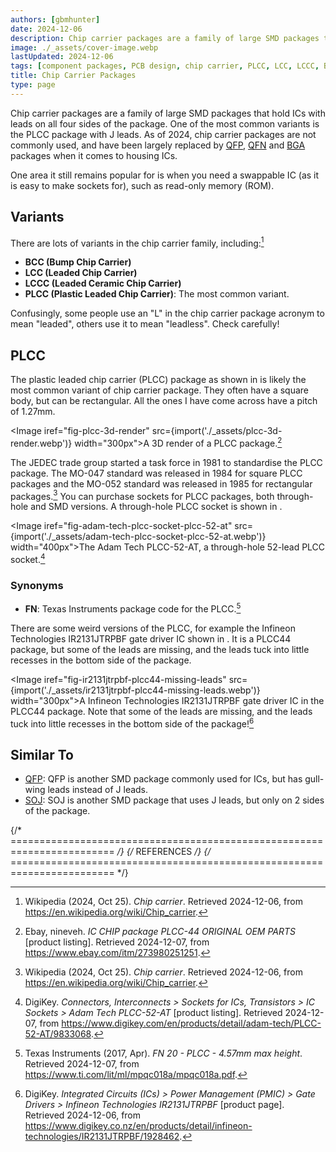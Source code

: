 ```yaml
---
authors: [gbmhunter]
date: 2024-12-06
description: Chip carrier packages are a family of large SMD packages that hold ICs with leads on all four sides of the package. One of the most common variants is the PLCC package with J leads.
image: ./_assets/cover-image.webp
lastUpdated: 2024-12-06
tags: [component packages, PCB design, chip carrier, PLCC, LCC, LCCC, BCC, sockets]
title: Chip Carrier Packages
type: page
---
```


Chip carrier packages are a family of large SMD packages that hold ICs with leads on all four sides of the package. One of the most common variants is the PLCC package with J leads. As of 2024, chip carrier packages are not commonly used, and have been largely replaced by [QFP](/pcb-design/component-packages/qfp-component-package/), [QFN](/pcb-design/component-packages/qfn-component-package/) and [BGA](/pcb-design/component-packages/bga-component-package/) packages when it comes to housing ICs.

One area it still remains popular for is when you need a swappable IC (as it is easy to make sockets for), such as read-only memory (ROM).

## Variants

There are lots of variants in the chip carrier family, including:[^wikipedia-chip-carrier]

* **BCC (Bump Chip Carrier)**
* **LCC (Leaded Chip Carrier)**
* **LCCC (Leaded Ceramic Chip Carrier)**
* **PLCC (Plastic Leaded Chip Carrier)**: The most common variant.

<Aside type="caution">
Confusingly, some people use an "L" in the chip carrier package acronym to mean "leaded", others use it to mean "leadless". Check carefully!
</Aside>

## PLCC

The plastic leaded chip carrier (PLCC) package as shown in <IRef iref="fig-plcc-3d-render" /> is likely the most common variant of chip carrier package. They often have a square body, but can be rectangular. All the ones I have come across have a pitch of 1.27mm.

<Image iref="fig-plcc-3d-render" src={import('./_assets/plcc-3d-render.webp')} width="300px">A 3D render of a PLCC package.[^ebay-nineveh-chip-package-plcc-44-oem-parts]</Image>

The JEDEC trade group started a task force in 1981 to standardise the PLCC package. The MO-047 standard was released in 1984 for square PLCC packages and the MO-052 standard was released in 1985 for rectangular packages.[^wikipedia-chip-carrier] You can purchase sockets for PLCC packages, both through-hole and SMD versions. A through-hole PLCC socket is shown in <IRef iref="fig-adam-tech-plcc-socket-plcc-52-at" />.

<Image iref="fig-adam-tech-plcc-socket-plcc-52-at" src={import('./_assets/adam-tech-plcc-socket-plcc-52-at.webp')} width="400px">The Adam Tech PLCC-52-AT, a through-hole 52-lead PLCC socket.[^digikey-adam-tech-plcc-52-at-socket]</Image>

### Synonyms

* **FN**: Texas Instruments package code for the PLCC.[^texas-instruments-plcc-fn-package-info]

There are some weird versions of the PLCC, for example the Infineon Technologies IR2131JTRPBF gate driver IC shown in <IRef iref="fig-ir2131jtrpbf-plcc44-missing-leads" />. It is a PLCC44 package, but some of the leads are missing, and the leads tuck into little recesses in the bottom side of the package.

<Image iref="fig-ir2131jtrpbf-plcc44-missing-leads" src={import('./_assets/ir2131jtrpbf-plcc44-missing-leads.webp')} width="300px">A Infineon Technologies IR2131JTRPBF gate driver IC in the PLCC44 package. Note that some of the leads are missing, and the leads tuck into little recesses in the bottom side of the package![^digikey-infineon-tech-ir2131jtrpbf]</Image>

## Similar To

* [QFP](/pcb-design/component-packages/qfp-component-package/): QFP is another SMD package commonly used for ICs, but has gull-wing leads instead of J leads.
* [SOJ](/pcb-design/component-packages/soj-component-package/): SOJ is another SMD package that uses J leads, but only on 2 sides of the package.

{/* ======================================================================== */}
{/* REFERENCES */}
{/* ======================================================================== */}

[^wikipedia-chip-carrier]: Wikipedia (2024, Oct 25). _Chip carrier_. Retrieved 2024-12-06, from https://en.wikipedia.org/wiki/Chip_carrier.
[^digikey-infineon-tech-ir2131jtrpbf]: DigiKey. _Integrated Circuits (ICs) > Power Management (PMIC) > Gate Drivers > Infineon Technologies IR2131JTRPBF_ [product page]. Retrieved 2024-12-06, from https://www.digikey.co.nz/en/products/detail/infineon-technologies/IR2131JTRPBF/1928462.
[^texas-instruments-plcc-fn-package-info]: Texas Instruments (2017, Apr). _FN 20 - PLCC - 4.57mm max height_. Retrieved 2024-12-07, from https://www.ti.com/lit/ml/mpqc018a/mpqc018a.pdf.
[^ebay-nineveh-chip-package-plcc-44-oem-parts]: Ebay, nineveh. _IC CHIP package PLCC-44 ORIGINAL OEM PARTS_ [product listing]. Retrieved 2024-12-07, from https://www.ebay.com/itm/273980251251.
[^digikey-adam-tech-plcc-52-at-socket]: DigiKey. _Connectors, Interconnects > Sockets for ICs, Transistors > IC Sockets > Adam Tech PLCC-52-AT_ [product listing]. Retrieved 2024-12-07, from https://www.digikey.com/en/products/detail/adam-tech/PLCC-52-AT/9833068.
